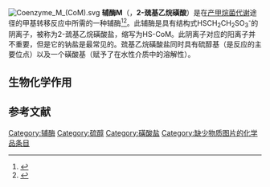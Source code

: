 [[Image:Coenzyme_M_(CoM).svg|thumb]]
'''辅酶M'''（{{lang-en|Coenzyme M}}，'''2-巯基乙烷磺酸'''）是在[[产甲烷菌|产甲烷菌]][[代谢|代谢]]途径的甲基转移反应中所需的一种辅酶<ref>{{cite journal |author=Balch WE, Wolfe RS |title=Specificity and biological distribution of coenzyme M (2-mercaptoethanesulfonic acid) |url=https://archive.org/details/sim_journal-of-bacteriology_1979-01_137_1/page/256 |journal=J. Bacteriol. |volume=137 |issue=1 |pages=256–63 |year=1979 |pmid=104960 |pmc=218444}}</ref><ref>{{cite journal |author=Taylor CD, Wolfe RS |title=Structure and methylation of coenzyme M(HSCH2CH2SO3) |journal=J. Biol. Chem. |volume=249 |issue=15 |pages=4879–85 |date=10 August 1974 |pmid=4367810 |url=http://www.jbc.org/cgi/reprint/249/15/4879 |access-date=2011-09-20 |archive-date=2009-05-25 |archive-url=https://web.archive.org/web/20090525044423/http://www.jbc.org/cgi/reprint/249/15/4879 |dead-url=yes }}</ref>。此辅酶是具有结构式HSCH<sub>2</sub>CH<sub>2</sub>SO<sub>3</sub><sup>-</sup>的阴离子，被称为2-巯基乙烷磺酸盐，缩写为HS-CoM。此阴离子对应的阳离子并不重要，但是它的钠盐是最常见的。巯基乙烷磺酸盐同时具有硫醇基（是反应的主要位点）以及一个磺酸基（赋予了在水性介质中的溶解性）。
==生物化学作用==
==参考文献==
{{reflist}}
{{Enzyme cofactors}}
[[Category:辅酶|Category:辅酶]]
[[Category:硫醇|Category:硫醇]]
[[Category:磺酸盐|Category:磺酸盐]]
[[Category:缺少物质图片的化学品条目|Category:缺少物质图片的化学品条目]]